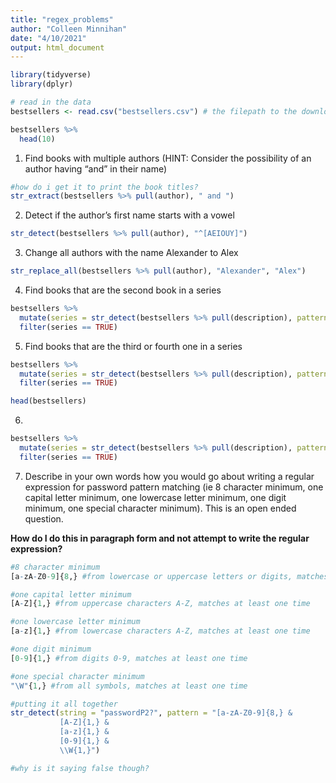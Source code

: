 ```yaml
---
title: "regex_problems"
author: "Colleen Minnihan"
date: "4/10/2021"
output: html_document
---
```


```r
library(tidyverse)
library(dplyr)
```


```r
# read in the data
bestsellers <- read.csv("bestsellers.csv") # the filepath to the downloaded data

bestsellers %>%
  head(10)
```

1. Find books with multiple authors (HINT: Consider the possibility of an author having “and” in their name)
```r
#how do i get it to print the book titles?
str_extract(bestsellers %>% pull(author), " and ")
```

2. Detect if the author’s first name starts with a vowel
```r
str_detect(bestsellers %>% pull(author), "^[AEIOUY]")
```

3. Change all authors with the name Alexander to Alex
```r
str_replace_all(bestsellers %>% pull(author), "Alexander", "Alex")
```

4. Find books that are the second book in a series
```r
bestsellers %>%
  mutate(series = str_detect(bestsellers %>% pull(description), pattern = "sequel")) %>%
  filter(series == TRUE)
```

5. Find books that are the third or fourth one in a series
```r
bestsellers %>%
  mutate(series = str_detect(bestsellers %>% pull(description), pattern = "third|fourth")) %>%
  filter(series == TRUE)

head(bestsellers)
```
6.
```r
bestsellers %>%
  mutate(series = str_detect(bestsellers %>% pull(description), pattern = "[10-19]th")) %>%
  filter(series == TRUE)
```

7. Describe in your own words how you would go about writing a regular expression for password pattern matching (ie 8 character minimum, one capital letter minimum, one lowercase letter minimum, one digit minimum, one special character minimum). This is an open ended question.

**How do I do this in paragraph form and not attempt to write the regular expression?**

```r
#8 character minimum
[a-zA-Z0-9]{8,} #from lowercase or uppercase letters or digits, matches at least 8 times

#one capital letter minimum
[A-Z]{1,} #from uppercase characters A-Z, matches at least one time

#one lowercase letter minimum
[a-z]{1,} #from lowercase characters A-Z, matches at least one time

#one digit minimum
[0-9]{1,} #from digits 0-9, matches at least one time

#one special character minimum
"\W"{1,} #from all symbols, matches at least one time
```

```r
#putting it all together
str_detect(string = "passwordP2?", pattern = "[a-zA-Z0-9]{8,} &
           [A-Z]{1,} &
           [a-z]{1,} &
           [0-9]{1,} &
           \\W{1,}")

#why is it saying false though?
```





